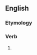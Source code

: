 ==English==

===Etymology===
{{suffix|en|harden|eth}}

===Verb===
{{head|en|verb form}}

# {{en-archaic third-person singular of|harden}}